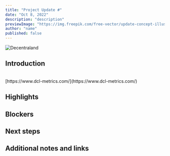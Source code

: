 ```yaml
---
title: "Project Update #"
date: "Oct 8, 2022"
description: "description"
previewImage: "https://img.freepik.com/free-vector/update-concept-illustration_114360-5204.jpg?w=1380&t=st=1678810204~exp=1678810804~hmac=1f8a4179dff61b12b2863d9f9e9c470b3f677dd41b0989c882e8b183619f0bbb"
author: "name"
published: false
---
```


![Decentraland](https://img.freepik.com/free-vector/update-concept-illustration_114360-5204.jpg?w=1380&t=st=1678810204~exp=1678810804~hmac=1f8a4179dff61b12b2863d9f9e9c470b3f677dd41b0989c882e8b183619f0bbb)

## Introduction

<br />
[https://www.dcl-metrics.com/](https://www.dcl-metrics.com/)

## Highlights

## Blockers

## Next steps

## Additional notes and links
